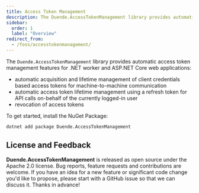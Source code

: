 ```yaml
---
title: Access Token Management
description: The Duende.AccessTokenManagement library provides automatic access token management features for .NET applications
sidebar:
  order: 1
  label: "Overview"
redirect_from:
  - /foss/accesstokenmanagement/
---
```



The `Duende.AccessTokenManagement` library provides automatic access token management features for .NET worker and ASP.NET Core web applications:

- automatic acquisition and lifetime management of client credentials based access tokens for machine-to-machine communication
- automatic access token lifetime management using a refresh token for API calls on-behalf of the currently logged-in user
- revocation of access tokens

To get started, install the NuGet Package:

```bash
dotnet add package Duende.AccessTokenManagement
```

<CardGrid>
  <LinkCard
    href="https://github.com/DuendeSoftware/foss/tree/main/access-token-management"
    title="GitHub Repository"
    description="View the source code for this library on GitHub."
  />
  <LinkCard
    href="https://www.nuget.org/packages/Duende.AccessTokenManagement/"
    title="NuGet Package"
    description="View the package on NuGet.org."
  />
</CardGrid>

## License and Feedback

**Duende.AccessTokenManagement** is released as open source under the Apache 2.0 license. Bug reports, feature requests and contributions are welcome. If you have an idea for a new feature or significant code change you'd like to propose, please start with a GitHub issue so that we can discuss it. Thanks in advance!

